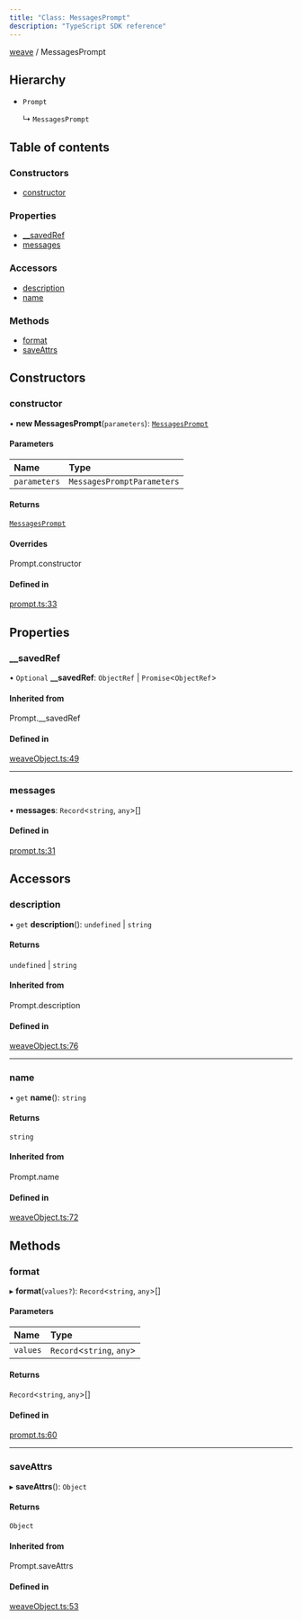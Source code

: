 ```yaml
---
title: "Class: MessagesPrompt"
description: "TypeScript SDK reference"
---
```


[weave](../) / MessagesPrompt



## Hierarchy

- `Prompt`

  ↳ `MessagesPrompt`

## Table of contents

### Constructors

- [constructor](./MessagesPrompt#constructor)

### Properties

- [\_\_savedRef](./MessagesPrompt#__savedref)
- [messages](./MessagesPrompt#messages)

### Accessors

- [description](./MessagesPrompt#description)
- [name](./MessagesPrompt#name)

### Methods

- [format](./MessagesPrompt#format)
- [saveAttrs](./MessagesPrompt#saveattrs)

## Constructors

### constructor

• **new MessagesPrompt**(`parameters`): [`MessagesPrompt`](./MessagesPrompt)

#### Parameters

| Name | Type |
| :------ | :------ |
| `parameters` | `MessagesPromptParameters` |

#### Returns

[`MessagesPrompt`](./MessagesPrompt)

#### Overrides

Prompt.constructor

#### Defined in

[prompt.ts:33](https://github.com/wandb/weave/blob/5d9590d2658eeb69c9c9f04342e107bf9a0a4c90/sdks/node/src/prompt.ts#L33)

## Properties

### \_\_savedRef

• `Optional` **\_\_savedRef**: `ObjectRef` \| `Promise`\<`ObjectRef`\>

#### Inherited from

Prompt.\_\_savedRef

#### Defined in

[weaveObject.ts:49](https://github.com/wandb/weave/blob/5d9590d2658eeb69c9c9f04342e107bf9a0a4c90/sdks/node/src/weaveObject.ts#L49)

___

### messages

• **messages**: `Record`\<`string`, `any`\>[]

#### Defined in

[prompt.ts:31](https://github.com/wandb/weave/blob/5d9590d2658eeb69c9c9f04342e107bf9a0a4c90/sdks/node/src/prompt.ts#L31)

## Accessors

### description

• `get` **description**(): `undefined` \| `string`

#### Returns

`undefined` \| `string`

#### Inherited from

Prompt.description

#### Defined in

[weaveObject.ts:76](https://github.com/wandb/weave/blob/5d9590d2658eeb69c9c9f04342e107bf9a0a4c90/sdks/node/src/weaveObject.ts#L76)

___

### name

• `get` **name**(): `string`

#### Returns

`string`

#### Inherited from

Prompt.name

#### Defined in

[weaveObject.ts:72](https://github.com/wandb/weave/blob/5d9590d2658eeb69c9c9f04342e107bf9a0a4c90/sdks/node/src/weaveObject.ts#L72)

## Methods

### format

▸ **format**(`values?`): `Record`\<`string`, `any`\>[]

#### Parameters

| Name | Type |
| :------ | :------ |
| `values` | `Record`\<`string`, `any`\> |

#### Returns

`Record`\<`string`, `any`\>[]

#### Defined in

[prompt.ts:60](https://github.com/wandb/weave/blob/5d9590d2658eeb69c9c9f04342e107bf9a0a4c90/sdks/node/src/prompt.ts#L60)

___

### saveAttrs

▸ **saveAttrs**(): `Object`

#### Returns

`Object`

#### Inherited from

Prompt.saveAttrs

#### Defined in

[weaveObject.ts:53](https://github.com/wandb/weave/blob/5d9590d2658eeb69c9c9f04342e107bf9a0a4c90/sdks/node/src/weaveObject.ts#L53)
